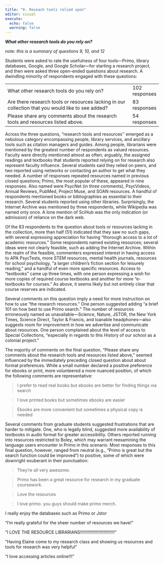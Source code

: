 ```yaml
---
title: "9. Reseach tools relied upon"
editor: visual
execute:
  echo: false
  warning: false
---
```


***What other research tools do you rely on?***

*note: this is a summary of questions 9, 10, and 12*

Students were asked to rate the usefulness of four tools—Primo, library databases, Google, and Google Scholar—for starting a research project, and then were asked three open-ended questions about research. A dwindling minority of respondents engaged with these questions:

|                                                                                                   |               |
|---------------------------------------------------------------------------------------------------|---------------|
| What other research tools do you rely on?                                                         | 102 responses |
| Are there research tools or resources lacking in our collection that you would like to see added? | 83 responses  |
| Please share any comments about the research tools and resources listed above.                    | 54 responses  |

Across the three questions, “research tools and resources'' emerged as a nebulous category encompassing people, library services, and ancillary tools such as citation managers and guides. Among people, librarians were mentioned by the greatest number of respondents as valued resources. Faculty were directly mentioned almost as often; arguably, the assigned readings and textbooks that students reported relying on for research also represent faculty influence. Several students said they relied on peers, and two reported using networks or contacting an author to get what they needed. A number of responses repeated resources named in previous closed questions; Primo, the most popular of these, appeared in nine responses. Also named were PsycNet (in three comments), PsycVideos, Annual Reviews, PubMed, Project Muse, and SOAN resources. A handful of respondents mentioned books or bibliographies as essential to their research. Several students reported using other libraries. Surprisingly, the Internet Archive was mentioned by three respondents, while Wikipedia was named only once. A lone mention of SciHub was the only indication (or admission) of reliance on the dark web.

Of the 83 respondents to the question about tools or resources lacking in the collection, more than half (51) indicated that they saw no such gaps, with several expressing appreciation for having “thorough access to a lot of academic resources.” Some respondents named existing resources; several ideas were not clearly feasible, such as adding the Internet Archive. Within the realm of the feasible, commenters expressed interest in having access to APA PsycTests, more STEM resources, mental health journals, resources for school psychology, “a larger children’s fiction section for leisurely reading,” and a handful of even more specific resources. Access to “textbooks” came up three times, with one person expressing a wish for more copies of required course textbooks and another for more “e-textbooks for courses.” As above, it seems likely but not entirely clear that course reserves are indicated.

Several comments on this question imply a need for more instruction on how to use “the research resources.” One person suggested adding “a brief 101 on how best to use Primo search.” The number of resources erroneously named as unavailable—Science, Nature, JSTOR, the New York Times, Science Direct, Taylor & Francis, and loanable headphones—also suggests room for improvement in how we advertise and communicate about resources. One person complained about the level of access to Special Collections, “especially in regards to this History of our school as a colonial project.”

The majority of comments on the final question, “Please share any comments about the research tools and resources listed above,” seemed influenced by the immediately preceding closed question about about format preferences. While a small number declared a positive preference for ebooks or print, more volunteered a more nuanced position, of which the following comments are representative:

> I prefer to read real books but ebooks are better for finding things via search

> I love printed books but sometimes ebooks are easier

> Ebooks are more convenient but sometimes a physical copy is needed

Several comments from graduate students suggested frustrations that are harder to mitigate. One, who is legally blind, suggested more availability of textbooks in audio format for greater accessibility. Others reported running into resources restricted to Boley, which may warrant reexamining the language users encounter in Primo in this scenario. Most responses to this final question, however, ranged from neutral (e.g., “Primo is great but the search function could be improved”) to positive, some of which were downright exuberant in their punctuation:

> They're all very awesome.

> Primo has been a great resource for research in my graduate coursework.

> Love the resources

> I love primo. you guys should make primo merch.

I really enjoy the databases such as Primo or Jstor

“I’m really grateful for the sheer number of resources we have!”

“I LOVE THE RESOURCE LIBRARIANS!!!!!!!!!!!!!!!!!!!!!!!!!!!!”

“Having Elaine come to my research class and showing us resources and tools for research was very helpful”

“I love accessing articles online!!!”
